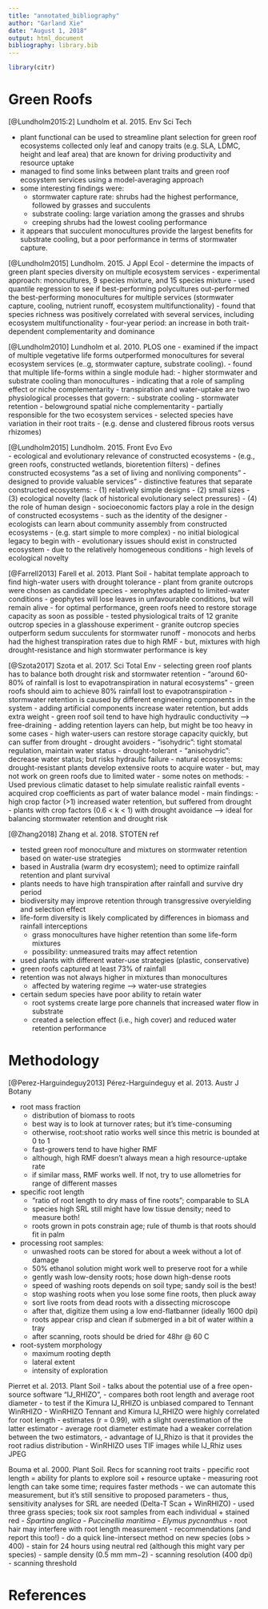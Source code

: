 ```yaml
---
title: "annotated_bibliography"
author: "Garland Xie"
date: "August 1, 2018"
output: html_document
bibliography: library.bib
---
```


```r
library(citr)
```

# Green Roofs
[@Lundholm2015:2] Lundholm et al. 2015. Env Sci Tech

- plant functional can be used to streamline plant selection for green roof ecosystems
collected only leaf and canopy traits (e.g. SLA, LDMC, height and leaf area) that are known for driving productivity and resource uptake
- managed to find some links between plant traits and green roof ecosystem services using a model-averaging approach
- some interesting findings were:
  - stormwater capture rate: shrubs had the highest performance, followed by grasses and succulents
  - substrate cooling: large variation among the grasses and shrubs
  - creeping shrubs had the lowest cooling performance
- it appears that succulent monocultures provide the largest benefits for substrate cooling, but a poor performance in terms of stormwater capture.

[@Lundholm2015] Lundholm. 2015. J Appl Ecol
- determine the impacts of green plant species  diversity on multiple ecosystem services
- experimental approach: monocultures, 9 species mixture,  and 15 species mixture
- used quantile regression to see if best-performing polycultures out-performed the best-performing monocultures for multiple services (stormwater capture, cooling, nutrient runoff, ecosystem multifunctionality)
- found that species richness was positively correlated with several services, including ecosystem multifunctionality
- four-year period: an increase in both trait-dependent complementarity and dominance

[@Lundholm2010] Lundholm et al. 2010. PLOS one
- examined if the impact of multiple vegetative life forms outperformed monocultures for several ecosystem services (e..g, stormwater capture, substrate cooling). 
- found that multiple life-forms within a single module had:
  - higher stormwater and substrate cooling than monocultures
  - indicating that a role of sampling effect or niche complementarity
- transpiration and water-uptake are two physiological processes that govern:
  - substrate cooling
  - stormwater retention 
- belowground spatial niche complementarity 
  - partially responsible for the two ecosystem services
  - selected species have variation in their root traits 
  - (e.g. dense and clustered fibrous roots versus rhizomes)
  
[@Lundholm2015] Lundholm. 2015. Front Evo Evo   
- ecological and evolutionary relevance of constructed ecosystems 
  - (e.g., green roofs, constructed wetlands, bioretention filters)
- defines constructed ecosystems “as a set of living and nonliving components”
  - designed to provide valuable services”
- distinctive features that separate constructed ecosystems:
  - (1) relatively simple designs
  - (2) small sizes
  - (3) ecological novelty (lack of historical evolutionary select pressures)
  - (4) the role of human design 
- socioeconomic factors play a role in the design of constructed ecosystems
  - such as the identity of the designer
  - ecologists can learn about community assembly from constructed ecosystems 
  - (e.g. start simple to more complex) 
  - no initial biological legacy to begin with
- evolutionary issues should exist in constructed ecosystem 
  - due to the relatively homogeneous conditions 
  - high levels of ecological novelty

[@Farrell2013] Farell et al. 2013. Plant Soil 
- habitat template approach to find high-water users with drought tolerance
- plant from granite outcrops were chosen as candidate species 
  - xerophytes adapted to limited-water conditions
  - geophytes will lose leaves in unfavourable conditions, but will remain alive
- for optimal performance, green roofs need to restore storage capacity as soon as possible
- tested physiological traits of 12 granite outcrop species in a glasshouse experiment 
- granite outcrop species outperform sedum succulents for stormwater runoff
- monocots and herbs had the highest transpiration rates due to high RMF
- but, mixtures with high drought-resistance and high stormwater performance is key

[@Szota2017] Szota et al. 2017. Sci Total Env
- selecting green roof plants has to balance both drought risk and stormwater retention
- “around 60-80% of rainfall is lost to evapotranspiration in natural ecosystems”
- green roofs should aim to achieve 80% rainfall lost to evapotranspiration
- stormwater retention is caused by different engineering components in the system
  - adding artificial components increase water retention, but adds extra weight 
  - green roof soil tend to have high hydraulic conductivity --> free-draining
- adding retention layers can help, but might be too heavy in some cases
- high water-users can restore storage capacity quickly, but can suffer from drought
  - drought avoiders - “isohydric”: tight stomatal regulation, maintain water status
  - drought-tolerant - “anisohydric”: decrease water status; but risks hydraulic failure
- natural ecosystems: drought-resistant plants develop extensive roots to acquire water
- but, may not work on green roofs due to limited water 
- some notes on methods:
  - Used previous climatic dataset to help simulate realistic rainfall events 
  - acquired crop coefficients as part of water balance model 
- main findings:
  - high crop factor (>1) increased water retention, but suffered from drought  
  - plants with crop factors (0.6 < k < 1) with drought avoidance --> ideal for balancing stormwater retention and drought risk

[@Zhang2018] Zhang et al. 2018. STOTEN ref

- tested green roof monoculture and mixtures on stormwater retention based on water-use strategies
- based in Australia (warm dry ecosystem); need to optimize rainfall retention and plant survival 
- plants needs to have high transpiration after rainfall and survive dry period
- biodiversity may improve retention through transgressive overyielding and selection effect
- life-form diversity is likely complicated by differences in biomass and rainfall interceptions
  - grass monocultures have higher retention than some life-form mixtures
  - possibility: unmeasured traits may affect retention
- used plants with different water-use strategies (plastic, conservative)
- green roofs captured at least 73% of rainfall
- retention was not always higher in mixtures than monocultures
  - affected by watering regime --> water-use strategies
- certain sedum species have poor ability to retain water
  - root systems create large pore channels that increased water flow in substrate
  - created a selection effect (i.e., high cover) and reduced water retention performance

# Methodology 

[@Perez-Harguindeguy2013] Pérez-Harguindeguy et al. 2013. Austr J Botany

- root mass fraction
  - distribution of biomass to roots
  - best way is to look at turnover rates; but it's time-consuming
  - otherwise, root:shoot ratio works well since this metric is bounded at 0 to 1
  - fast-growers tend to have higher RMF
  - although, high RMF doesn’t always mean a high resource-uptake rate
  - if similar mass, RMF works well. If not, try to use allometries for range of different masses
- specific root length
  - “ratio of root length to dry mass of fine roots”; comparable to SLA
  - species high SRL still might have low tissue density; need to measure both!
  - roots grown in pots constrain age; rule of thumb is that roots should fit in palm
- processing root samples:
  - unwashed roots can be stored for about a week without a lot of damage
  - 50% ethanol solution might work well to preserve root for a while 
  - gently wash low-density roots; hose down high-dense roots
  - speed of washing roots depends on soil type; sandy soil is the best!
  - stop washing roots when you lose some fine roots, then pluck away
  - sort live roots from dead roots with a dissecting microscope
  - after that, digitize them using a low end-flatbanner (ideally 1600 dpi)
  - roots appear crisp and clean if submerged in a bit of water within a tray
  - after scanning, roots should be dried for 48hr @ 60 C
- root-system morphology
  - maximum rooting depth
  - lateral extent
  - intensity of exploration

Pierret et al. 2013. Plant Soil
- talks about the potential use of a free open-source software "IJ_RHIZO",
  - compares both root length and average root diameter 
- to test if the Kimura IJ_RHIZO is unbiased compared to Tennant WinRHIZO
- WinRHIZO Tennant and Kimura IJ_RHIZO were highly correlated for root length
- estimates (r = 0.99), with a slight overestimation of the latter estimator
- average root diameter estimate had a weaker correlation between the two estimators,
- advantage of IJ_Rhizo is that it provides the root radius distribution
- WinRHIZO uses TIF images while IJ_Rhiz uses JPEG

Bouma et al. 2000. Plant Soil. Recs for scanning root traits 
- ppecific root length = ability for plants to explore soil + resource uptake
- measuring root length can take some time; requires faster methods
- we can automate this measurement, but it’s still sensitive to proposed parameters
- thus, sensitivity analyses for SRL are needed (Delta-T Scan + WinRHIZO)
- used three grass species; took six root samples from each individual + stained red 
  - *Spartina anglica* 
  - *Puccinellia maritima*
  - *Elymus pycnanthus*
- root hair may interfere with root length measurement
- recommendations (and report this too!)
  - do a quick line-intersect method on new species (obs > 400)
  - stain for 24 hours using neutral red (although this might vary per species)
  - sample density (0.5 mm mm−2)
  - scanning resolution (400 dpi) 	
  - scanning threshold 
  
# References

